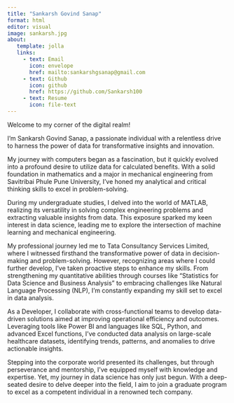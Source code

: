 ```yaml
---
title: "Sankarsh Govind Sanap"
format: html
editor: visual
image: sankarsh.jpg
about: 
   template: jolla
   links: 
     - text: Email       
       icon: envelope       
       href: mailto:sankarshgsanap@gmail.com
     - text: Github       
       icon: github
       href: https://github.com/Sankarsh100
     - text: Resume       
       icon: file-text       
---
```


Welcome to my corner of the digital realm!

I'm Sankarsh Govind Sanap, a passionate individual with a relentless drive to harness the power of data for transformative insights and innovation.

My journey with computers began as a fascination, but it quickly evolved into a profound desire to utilize data for calculated benefits. With a solid foundation in mathematics and a major in mechanical engineering from Savitribai Phule Pune University, I've honed my analytical and critical thinking skills to excel in problem-solving.

During my undergraduate studies, I delved into the world of MATLAB, realizing its versatility in solving complex engineering problems and extracting valuable insights from data. This exposure sparked my keen interest in data science, leading me to explore the intersection of machine learning and mechanical engineering.

My professional journey led me to Tata Consultancy Services Limited, where I witnessed firsthand the transformative power of data in decision-making and problem-solving. However, recognizing areas where I could further develop, I've taken proactive steps to enhance my skills. From strengthening my quantitative abilities through courses like "Statistics for Data Science and Business Analysis" to embracing challenges like Natural Language Processing (NLP), I'm constantly expanding my skill set to excel in data analysis.

As a Developer, I collaborate with cross-functional teams to develop data-driven solutions aimed at improving operational efficiency and outcomes. Leveraging tools like Power BI and languages like SQL, Python, and advanced Excel functions, I've conducted data analysis on large-scale healthcare datasets, identifying trends, patterns, and anomalies to drive actionable insights.

Stepping into the corporate world presented its challenges, but through perseverance and mentorship, I've equipped myself with knowledge and expertise. Yet, my journey in data science has only just begun. With a deep-seated desire to delve deeper into the field, I aim to join a graduate program to excel as a competent individual in a renowned tech company.
